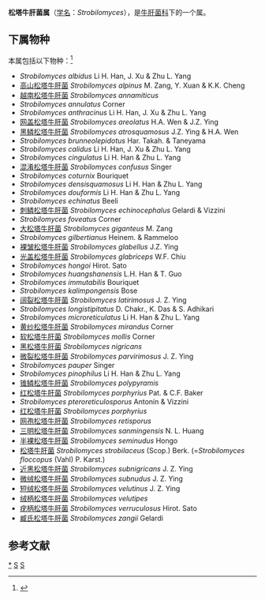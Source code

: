 {{Automatic Taxobox
| taxon = Strobilomyces
| authority = Berk. (1851)
| image = Strobilomyces floccopus JH.jpg
| image_caption = 松塔牛肝菌
| type species = 松塔牛肝菌<br>''Strobilomyces strobilaceus''
| type species authority = (Scop.) Berk. (1851)
| Synonyms = ''Eriocorys'' Quél. (1886) 
}}

'''松塔牛肝菌属'''（[[学名|学名]]：''Strobilomyces''），是[[牛肝菌科|牛肝菌科]]下的一个属。

==下属物种==
本属包括以下物种：<ref>{{cite web |title=Strobilomyces Berk. |url=https://www.gbif.org/species/2524323 |website=GBIF}}</ref>
* ''Strobilomyces albidus'' Li H. Han, J. Xu & Zhu L. Yang
* [[高山松塔牛肝菌|高山松塔牛肝菌]] ''Strobilomyces alpinus'' M. Zang, Y. Xuan & K.K. Cheng
* [[越南松塔牛肝菌|越南松塔牛肝菌]] ''Strobilomyces annamiticus''
* ''Strobilomyces annulatus'' Corner
* ''Strobilomyces anthracinus'' Li H. Han, J. Xu & Zhu L. Yang
* [[网盖松塔牛肝菌|网盖松塔牛肝菌]] ''Strobilomyces areolatus'' H.A. Wen & J.Z. Ying
* [[黑鳞松塔牛肝菌|黑鳞松塔牛肝菌]] ''Strobilomyces atrosquamosus'' J.Z. Ying & H.A. Wen
* ''Strobilomyces brunneolepidotus'' Har. Takah. & Taneyama
* ''Strobilomyces calidus'' Li H. Han, J. Xu & Zhu L. Yang
* ''Strobilomyces cingulatus'' Li H. Han & Zhu L. Yang
* [[混淆松塔牛肝菌|混淆松塔牛肝菌]] ''Strobilomyces confusus'' Singer
* ''Strobilomyces coturnix'' Bouriquet
* ''Strobilomyces densisquamosus'' Li H. Han & Zhu L. Yang
* ''Strobilomyces douformis'' Li H. Han & Zhu L. Yang
* ''Strobilomyces echinatus'' Beeli
* [[刺鳞松塔牛肝菌|刺鳞松塔牛肝菌]] ''Strobilomyces echinocephalus'' Gelardi & Vizzini
* ''Strobilomyces foveatus'' Corner
* [[大松塔牛肝菌|大松塔牛肝菌]] ''Strobilomyces giganteus'' M. Zang
* ''Strobilomyces gilbertianus'' Heinem. & Rammeloo
* [[裸皱松塔牛肝菌|裸皱松塔牛肝菌]] ''Strobilomyces glabellus'' J.Z. Ying
* [[光盖松塔牛肝菌|光盖松塔牛肝菌]] ''Strobilomyces glabriceps'' W.F. Chiu
* ''Strobilomyces hongoi'' Hirot. Sato
* ''Strobilomyces huangshanensis'' L.H. Han & T. Guo
* ''Strobilomyces immutabilis'' Bouriquet
* ''Strobilomyces kalimpongensis'' Bose
* [[阔裂松塔牛肝菌|阔裂松塔牛肝菌]] ''Strobilomyces latirimosus'' J. Z. Ying
* ''Strobilomyces longistipitatus'' D. Chakr., K. Das & S. Adhikari
* ''Strobilomyces microreticulatus'' Li H. Han & Zhu L. Yang
* [[黄纱松塔牛肝菌|黄纱松塔牛肝菌]] ''Strobilomyces mirandus'' Corner
* [[软松塔牛肝菌|软松塔牛肝菌]] ''Strobilomyces mollis'' Corner
* [[黑松塔牛肝菌|黑松塔牛肝菌]] ''Strobilomyces nigricans''
* [[微裂松塔牛肝菌|微裂松塔牛肝菌]] ''Strobilomyces parvirimosus'' J. Z. Ying
* ''Strobilomyces pauper'' Singer
* ''Strobilomyces pinophilus'' Li H. Han & Zhu L. Yang
* [[锥鳞松塔牛肝菌|锥鳞松塔牛肝菌]] ''Strobilomyces polypyramis''
* [[红松塔牛肝菌|红松塔牛肝菌]] ''Strobilomyces porphyrius'' Pat. & C.F. Baker
* ''Strobilomyces pteroreticulosporus'' Antonín & Vizzini
* [[红松塔牛肝菌|红松塔牛肝菌]] ''Strobilomyces porphyrius''
* [[网孢松塔牛肝菌|网孢松塔牛肝菌]] ''Strobilomyces retisporus''
* [[三明松塔牛肝菌|三明松塔牛肝菌]] ''Strobilomyces sanmingensis'' N. L. Huang
* [[半裸松塔牛肝菌|半裸松塔牛肝菌]] ''Strobilomyces seminudus'' Hongo
* [[松塔牛肝菌|松塔牛肝菌]] ''Strobilomyces strobilaceus'' (Scop.) Berk. (=''Strobilomyces floccopus'' (Vahl) P. Karst.) 
* [[近黑松塔牛肝菌|近黑松塔牛肝菌]] ''Strobilomyces subnigricans'' J. Z. Ying
* [[微绒松塔牛肝菌|微绒松塔牛肝菌]] ''Strobilomyces subnudus'' J. Z. Ying
* [[短绒松塔牛肝菌|短绒松塔牛肝菌]] ''Strobilomyces velutinus'' J. Z. Ying
* [[绒柄松塔牛肝菌|绒柄松塔牛肝菌]] ''Strobilomyces velutipes''
* [[疣柄松塔牛肝菌|疣柄松塔牛肝菌]] ''Strobilomyces verruculosus'' Hirot. Sato
* [[臧氏松塔牛肝菌|臧氏松塔牛肝菌]] ''Strobilomyces zangii'' Gelardi

== 参考文献 ==
{{Reflist}}

{{taxonbar}}
[[Category:_松塔牛肝菌属|*]]
[[Category:_牛肝菌科|S]]
[[Category:_1851年描述的分类群|S]]